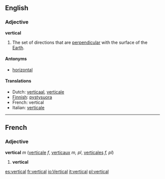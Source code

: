 ==English==
===Adjective===
'''vertical'''

#The set of directions that are [[perpendicular]] with the surface of the [[Earth]].

====Antonyms====
*[[horizontal]]

====Translations====
*Dutch: [[verticaal]], [[verticale]]
*[[Finnish]]: [[pystysuora]]
*French: vertical
*Italian: [[verticale]]

----
==French==
===Adjective===
'''vertical''' ''m'' ([[verticale]] ''f'', [[verticaux]] ''m, pl'', [[verticales]] ''f, pl'')

#'''vertical'''
[[es:vertical]]
[[fr:vertical]]
[[io:Vertical]]
[[it:vertical]]
[[pl:vertical]]